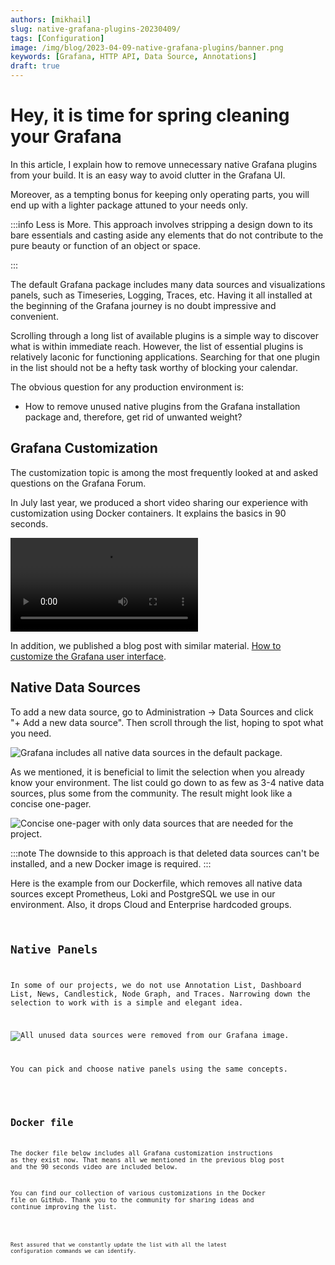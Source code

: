 ```yaml
---
authors: [mikhail]
slug: native-grafana-plugins-20230409/
tags: [Configuration]
image: /img/blog/2023-04-09-native-grafana-plugins/banner.png
keywords: [Grafana, HTTP API, Data Source, Annotations]
draft: true
---
```



# Hey, it is time for spring cleaning your Grafana

In this article, I explain how to remove unnecessary native Grafana plugins from your build. It is an easy way to avoid clutter in the Grafana UI.

Moreover, as a tempting bonus for keeping only operating parts, you will end up with a lighter package attuned to your needs only.

:::info Less is More.
This approach involves stripping a design down to its bare essentials and casting aside any elements that do not contribute to the pure beauty or function of an object or space.

:::

The default Grafana package includes many data sources and visualizations panels, such as Timeseries, Logging, Traces, etc. Having it all installed at the beginning of the Grafana journey is no doubt impressive and convenient.

Scrolling through a long list of available plugins is a simple way to discover what is within immediate reach.
However, the list of essential plugins is relatively laconic for functioning applications. Searching for that one plugin in the list should not be a hefty task worthy of blocking your calendar.

The obvious question for any production environment is:

- How to remove unused native plugins from the Grafana installation package and, therefore, get rid of unwanted weight?

## Grafana Customization

The customization topic is among the most frequently looked at and asked questions on the Grafana Forum.

In July last year, we produced a short video sharing our experience with customization using Docker containers. It explains the basics in 90 seconds.

<Video
  src="https://www.youtube.com/embed/3GRoa8TzIxY"
  title="Change titles, icons, footer, default dashboard in Grafana 9."
/>

In addition, we published a blog post with similar material. [How to customize the Grafana user interface](/blog/how-to-customize-the-grafana-user-interface-8d70a42dc2b6/).

## Native Data Sources

To add a new data source, go to Administration -> Data Sources and click "+ Add a new data source". Then scroll through the list, hoping to spot what you need.

<Image
  title="Grafana includes all native data sources in the default package."
  src="/img/blog/2023-04-09-native-grafana-plugins/datasources-all.png"
  lazy={false}
/>

As we mentioned, it is beneficial to limit the selection when you already know your environment. The list could go down to as few as 3-4 native data sources, plus some from the community. The result might look like a concise one-pager.

<Image
  title="Concise one-pager with only data sources that are needed for the project."
  src="/img/blog/2023-04-09-native-grafana-plugins/datasources.png"
/>

:::note
The downside to this approach is that deleted data sources can't be installed, and a new Docker image is required.
:::

Here is the example from our Dockerfile, which removes all native data sources except Prometheus, Loki and PostgreSQL we use in our environment. Also, it drops Cloud and Enterprise hardcoded groups.

<Code
  url="https://github.com/VolkovLabs/volkovlabs.io/blob/main/blog/2023-04-09-native-grafana-plugins/datasources.docker"
  language="docker"
/>

## Native Panels

In some of our projects, we do not use Annotation List, Dashboard List, News, Candlestick, Node Graph, and Traces.
Narrowing down the selection to work with is a simple and elegant idea.

<Image
  title="All unused data sources were removed from our Grafana image."
  src="/img/blog/2023-04-09-native-grafana-plugins/panels.png"
/>

You can pick and choose native panels using the same concepts.

<Code
  url="https://github.com/VolkovLabs/volkovlabs.io/blob/main/blog/2023-04-09-native-grafana-plugins/panels.docker"
  language="docker"
/>

## Docker file

The docker file below includes all Grafana customization instructions as they exist now.
That means all we mentioned in the previous blog post and the 90 seconds video are included below.

You can find our collection of various customizations in the Docker file on GitHub.
Thank you to the community for sharing ideas and continue improving the list.

<Code
  url="https://github.com/VolkovLabs/volkovlabs-app/blob/main/Dockerfile"
  language="docker"
/>

Rest assured that we constantly update the list with all the latest configuration commands we can identify.
